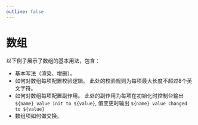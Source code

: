 ```yaml
---
outline: false
---
```



# 数组


以下例子展示了数组的基本用法，包含：
- 基本写法（渲染、增删）。
- 如何对数组每项配置校验逻辑。 此处的校验规则为每项最大长度不超过8个英文字符。
- 如何对数组每项配置副作用。 此处的副作用为每项在初始化时控制台输出 `${name} value init to ${value}`, 值变更时输出 `${name} value changed to ${value}`
- 数组项如何做交换。

<NodeFormArrayPreview />
